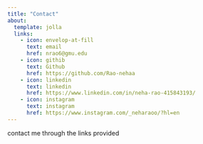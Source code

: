 ---
title: "Contact"
about: 
  template: jolla
  links: 
    - icon: envelop-at-fill
      text: email
      href: nrao6@gmu.edu
    - icon: githib
      text: Github
      href: https://github.com/Rao-nehaa
    - icon: linkedin
      text: linkedin
      href: https://www.linkedin.com/in/neha-rao-415843193/
    - icon: instagram
      text: instagram
      href: https://www.instagram.com/_neharaoo/?hl=en      
---
contact me through the links provided 